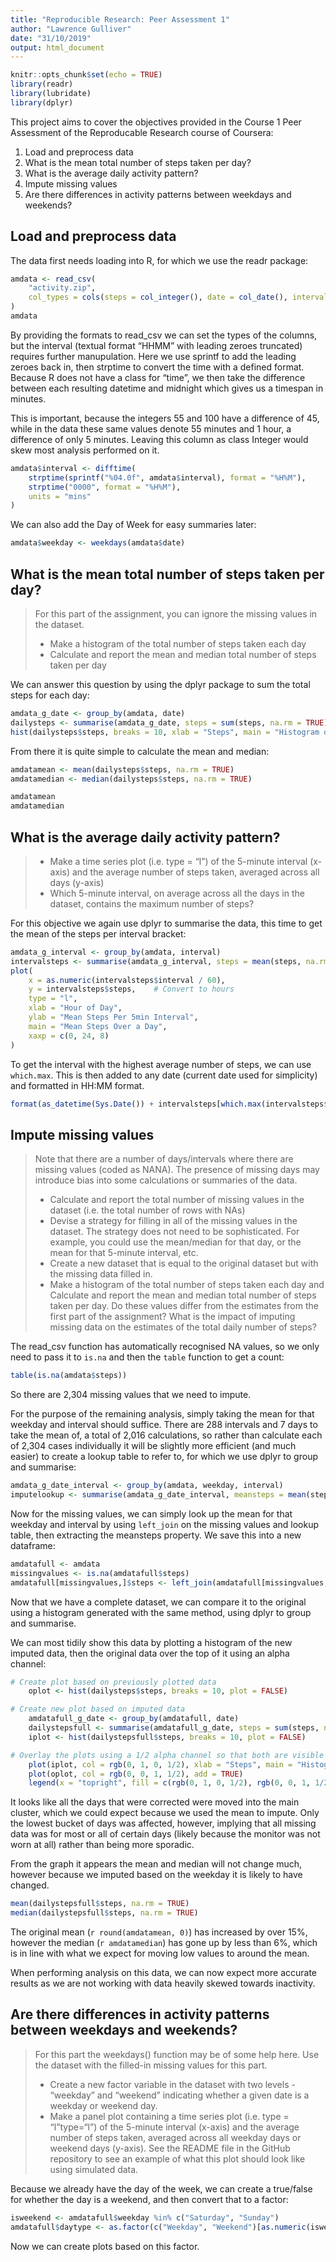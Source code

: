 ```yaml
---
title: "Reproducible Research: Peer Assessment 1"
author: "Lawrence Gulliver"
date: "31/10/2019"
output: html_document
---
```


```r
knitr::opts_chunk$set(echo = TRUE)
library(readr)
library(lubridate)
library(dplyr)
```

This project aims to cover the objectives provided in the Course 1 Peer Assessment of the Reproducable Research course of Coursera:

1. Load and preprocess data
1. What is the mean total number of steps taken per day?
1. What is the average daily activity pattern?
1. Impute missing values
1. Are there differences in activity patterns between weekdays and weekends?

## Load and preprocess data

The data first needs loading into R, for which we use the readr package:

```r
amdata <- read_csv(
    "activity.zip",
    col_types = cols(steps = col_integer(), date = col_date(), interval = col_integer())
)
amdata
```

By providing the formats to read_csv we can set the types of the columns, but the interval (textual format "HHMM" with leading zeroes truncated) requires further manupulation. Here we use sprintf to add the leading zeroes back in, then strptime to convert the time with a defined format. Because R does not have a class for "time", we then take the difference between each resulting datetime and midnight which gives us a timespan in minutes.

This is important, because the integers 55 and 100 have a difference of 45, while in the data these same values denote 55 minutes and 1 hour, a difference of only 5 minutes. Leaving this column as class Integer would skew most analysis performed on it.

```r
amdata$interval <- difftime(
    strptime(sprintf("%04.0f", amdata$interval), format = "%H%M"),
    strptime("0000", format = "%H%M"),
    units = "mins"
)
```

We can also add the Day of Week for easy summaries later:

```r
amdata$weekday <- weekdays(amdata$date)
```

## What is the mean total number of steps taken per day?
> For this part of the assignment, you can ignore the missing values in the dataset.
>
>    - Make a histogram of the total number of steps taken each day
>    - Calculate and report the mean and median total number of steps taken per day

We can answer this question by using the dplyr package to sum the total steps for each day:

```r
amdata_g_date <- group_by(amdata, date)
dailysteps <- summarise(amdata_g_date, steps = sum(steps, na.rm = TRUE))
hist(dailysteps$steps, breaks = 10, xlab = "Steps", main = "Histogram of Number of Steps Per Day")
```

From there it is quite simple to calculate the mean and median:

```r
amdatamean <- mean(dailysteps$steps, na.rm = TRUE)
amdatamedian <- median(dailysteps$steps, na.rm = TRUE)

amdatamean
amdatamedian
```

## What is the average daily activity pattern?
> - Make a time series plot (i.e. type = "l") of the 5-minute interval (x-axis) and the average number of steps taken, averaged across all days (y-axis)
> - Which 5-minute interval, on average across all the days in the dataset, contains the maximum number of steps?

For this objective we again use dplyr to summarise the data, this time to get the mean of the steps per interval bracket:

```r
amdata_g_interval <- group_by(amdata, interval)
intervalsteps <- summarise(amdata_g_interval, steps = mean(steps, na.rm = TRUE))
plot(
    x = as.numeric(intervalsteps$interval / 60),
    y = intervalsteps$steps,    # Convert to hours
    type = "l",
    xlab = "Hour of Day",
    ylab = "Mean Steps Per 5min Interval",
    main = "Mean Steps Over a Day",
    xaxp = c(0, 24, 8)
)
```

To get the interval with the highest average number of steps, we can use `which.max`. This is then added to any date (current date used for simplicity) and formatted in HH:MM format. 

```r
format(as_datetime(Sys.Date()) + intervalsteps[which.max(intervalsteps$steps),]$interval, "%H:%M")
```

## Impute missing values
> Note that there are a number of days/intervals where there are missing values (coded as NA\color{red}{\verb|NA|}NA). The presence of missing days may introduce bias into some calculations or summaries of the data.
>
>    - Calculate and report the total number of missing values in the dataset (i.e. the total number of rows with NAs)
>    - Devise a strategy for filling in all of the missing values in the dataset. The strategy does not need to be sophisticated. For example, you could use the mean/median for that day, or the mean for that 5-minute interval, etc.
>    - Create a new dataset that is equal to the original dataset but with the missing data filled in.
>    - Make a histogram of the total number of steps taken each day and Calculate and report the mean and median total number of steps taken per day. Do these values differ from the estimates from the first part of the assignment? What is the impact of imputing missing data on the estimates of the total daily number of steps?

The read_csv function has automatically recognised NA values, so we only need to pass it to `is.na` and then the `table` function to get a count:

```r
table(is.na(amdata$steps))
```
So there are 2,304 missing values that we need to impute.

For the purpose of the remaining analysis, simply taking the mean for that weekday and interval should suffice. There are 288 intervals and 7 days to take the mean of, a total of 2,016 calculations, so rather than calculate each of 2,304 cases individually it will be slightly more efficient (and much easier) to create a lookup table to refer to, for which we use dplyr to group and summarise:

```r
amdata_g_date_interval <- group_by(amdata, weekday, interval)
imputelookup <- summarise(amdata_g_date_interval, meansteps = mean(steps, na.rm = TRUE))
```

Now for the missing values, we can simply look up the mean for that weekday and interval by using `left_join` on the missing values and lookup table, then extracting the meansteps property. We save this into a new dataframe:

```r
amdatafull <- amdata
missingvalues <- is.na(amdatafull$steps)
amdatafull[missingvalues,]$steps <- left_join(amdatafull[missingvalues,], imputelookup, by = c("weekday", "interval"))$meansteps
```

Now that we have a complete dataset, we can compare it to the original using a histogram generated with the same method, using dplyr to group and summarise.

We can most tidily show this data by plotting a histogram of the new imputed data, then the original data over the top of it using an alpha channel:

```r
# Create plot based on previously plotted data
    oplot <- hist(dailysteps$steps, breaks = 10, plot = FALSE)

# Create new plot based on imputed data
    amdatafull_g_date <- group_by(amdatafull, date)
    dailystepsfull <- summarise(amdatafull_g_date, steps = sum(steps, na.rm = TRUE))
    iplot <- hist(dailystepsfull$steps, breaks = 10, plot = FALSE)

# Overlay the plots using a 1/2 alpha channel so that both are visible
    plot(iplot, col = rgb(0, 1, 0, 1/2), xlab = "Steps", main = "Histogram of Number of Steps Per Day")
    plot(oplot, col = rgb(0, 0, 1, 1/2), add = TRUE)
    legend(x = "topright", fill = c(rgb(0, 1, 0, 1/2), rgb(0, 0, 1, 1/2)), legend = c("Imputed", "Original"))

```

It looks like all the days that were corrected were moved into the main cluster, which we could expect because we used the mean to impute. Only the lowest bucket of days was affected, however, implying that all missing data was for most or all of certain days (likely because the monitor was not worn at all) rather than being more sporadic.

From the graph it appears the mean and median will not change much, however because we imputed based on the weekday it is likely to have changed.

```r
mean(dailystepsfull$steps, na.rm = TRUE)
median(dailystepsfull$steps, na.rm = TRUE)
```

The original mean (`r round(amdatamean, 0)`) has increased by over 15%, however the median (`r amdatamedian`) has gone up by less than 6%, which is in line with what we expect for moving low values to around the mean.

When performing analysis on this data, we can now expect more accurate results as we are not working with data heavily skewed towards inactivity.

## Are there differences in activity patterns between weekdays and weekends?
> For this part the weekdays() function may be of some help here. Use the dataset with the filled-in missing values for this part.
>
>    - Create a new factor variable in the dataset with two levels - "weekday" and "weekend" indicating whether a given date is a weekday or weekend day.
>    - Make a panel plot containing a time series plot (i.e. type = "l"\color{red}{\verb|type = "l"|}type="l") of the 5-minute interval (x-axis) and the average number of steps taken, averaged across all weekday days or weekend days (y-axis). See the README file in the GitHub repository to see an example of what this plot should look like using simulated data.

Because we already have the day of the week, we can create a true/false for whether the day is a weekend, and then convert that to a factor:

```r
isweekend <- amdatafull$weekday %in% c("Saturday", "Sunday")
amdatafull$daytype <- as.factor(c("Weekday", "Weekend")[as.numeric(isweekend) + 1])

```

Now we can create plots based on this factor.





















